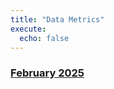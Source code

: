 ```yaml
---
title: "Data Metrics"
execute:
  echo: false
---
```


### [February 2025](feb_2025/demographic.qmd)
